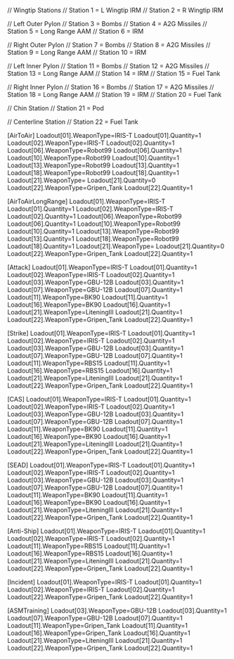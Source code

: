 // Wingtip Stations
// Station 1 = L Wingtip IRM
// Station 2 = R Wingtip IRM

// Left Outer Pylon
// Station 3 = Bombs
// Station 4 = A2G Missiles
// Station 5 = Long Range AAM
// Station 6 = IRM

// Right Outer Pylon
// Station 7 = Bombs
// Station 8 = A2G Missiles
// Station 9 = Long Range AAM
// Station 10 = IRM

// Left Inner Pylon
// Station 11 = Bombs
// Station 12 = A2G Missiles
// Station 13 = Long Range AAM
// Station 14 = IRM
// Station 15 = Fuel Tank

// Right Inner Pylon
// Station 16 = Bombs
// Station 17 = A2G Missiles
// Station 18 = Long Range AAM
// Station 19 = IRM
// Station 20 = Fuel Tank

// Chin Station
// Station 21 = Pod

// Centerline Station
// Station 22 = Fuel Tank


[AirToAir]
Loadout[01].WeaponType=IRIS-T
Loadout[01].Quantity=1
Loadout[02].WeaponType=IRIS-T
Loadout[02].Quantity=1
Loadout[06].WeaponType=Robot99
Loadout[06].Quantity=1
Loadout[10].WeaponType=Robot99
Loadout[10].Quantity=1
Loadout[13].WeaponType=Robot99
Loadout[13].Quantity=1
Loadout[18].WeaponType=Robot99
Loadout[18].Quantity=1
Loadout[21].WeaponType=
Loadout[21].Quantity=0
Loadout[22].WeaponType=Gripen_Tank
Loadout[22].Quantity=1

[AirToAirLongRange]
Loadout[01].WeaponType=IRIS-T
Loadout[01].Quantity=1
Loadout[02].WeaponType=IRIS-T
Loadout[02].Quantity=1
Loadout[06].WeaponType=Robot99
Loadout[06].Quantity=1
Loadout[10].WeaponType=Robot99
Loadout[10].Quantity=1
Loadout[13].WeaponType=Robot99
Loadout[13].Quantity=1
Loadout[18].WeaponType=Robot99
Loadout[18].Quantity=1
Loadout[21].WeaponType=
Loadout[21].Quantity=0
Loadout[22].WeaponType=Gripen_Tank
Loadout[22].Quantity=1

[Attack]
Loadout[01].WeaponType=IRIS-T
Loadout[01].Quantity=1
Loadout[02].WeaponType=IRIS-T
Loadout[02].Quantity=1
Loadout[03].WeaponType=GBU-12B
Loadout[03].Quantity=1
Loadout[07].WeaponType=GBU-12B
Loadout[07].Quantity=1
Loadout[11].WeaponType=BK90
Loadout[11].Quantity=1
Loadout[16].WeaponType=BK90
Loadout[16].Quantity=1
Loadout[21].WeaponType=LiteningIII
Loadout[21].Quantity=1
Loadout[22].WeaponType=Gripen_Tank
Loadout[22].Quantity=1

[Strike]
Loadout[01].WeaponType=IRIS-T
Loadout[01].Quantity=1
Loadout[02].WeaponType=IRIS-T
Loadout[02].Quantity=1
Loadout[03].WeaponType=GBU-12B
Loadout[03].Quantity=1
Loadout[07].WeaponType=GBU-12B
Loadout[07].Quantity=1
Loadout[11].WeaponType=RBS15
Loadout[11].Quantity=1
Loadout[16].WeaponType=RBS15
Loadout[16].Quantity=1
Loadout[21].WeaponType=LiteningIII
Loadout[21].Quantity=1
Loadout[22].WeaponType=Gripen_Tank
Loadout[22].Quantity=1

[CAS]
Loadout[01].WeaponType=IRIS-T
Loadout[01].Quantity=1
Loadout[02].WeaponType=IRIS-T
Loadout[02].Quantity=1
Loadout[03].WeaponType=GBU-12B
Loadout[03].Quantity=1
Loadout[07].WeaponType=GBU-12B
Loadout[07].Quantity=1
Loadout[11].WeaponType=BK90
Loadout[11].Quantity=1
Loadout[16].WeaponType=BK90
Loadout[16].Quantity=1
Loadout[21].WeaponType=LiteningIII
Loadout[21].Quantity=1
Loadout[22].WeaponType=Gripen_Tank
Loadout[22].Quantity=1

[SEAD]
Loadout[01].WeaponType=IRIS-T
Loadout[01].Quantity=1
Loadout[02].WeaponType=IRIS-T
Loadout[02].Quantity=1
Loadout[03].WeaponType=GBU-12B
Loadout[03].Quantity=1
Loadout[07].WeaponType=GBU-12B
Loadout[07].Quantity=1
Loadout[11].WeaponType=BK90
Loadout[11].Quantity=1
Loadout[16].WeaponType=BK90
Loadout[16].Quantity=1
Loadout[21].WeaponType=LiteningIII
Loadout[21].Quantity=1
Loadout[22].WeaponType=Gripen_Tank
Loadout[22].Quantity=1

[Anti-Ship]
Loadout[01].WeaponType=IRIS-T
Loadout[01].Quantity=1
Loadout[02].WeaponType=IRIS-T
Loadout[02].Quantity=1
Loadout[11].WeaponType=RBS15
Loadout[11].Quantity=1
Loadout[16].WeaponType=RBS15
Loadout[16].Quantity=1
Loadout[21].WeaponType=LiteningIII
Loadout[21].Quantity=1
Loadout[22].WeaponType=Gripen_Tank
Loadout[22].Quantity=1

[Incident]
Loadout[01].WeaponType=IRIS-T
Loadout[01].Quantity=1
Loadout[02].WeaponType=IRIS-T
Loadout[02].Quantity=1
Loadout[22].WeaponType=Gripen_Tank
Loadout[22].Quantity=1

[ASMTraining]
Loadout[03].WeaponType=GBU-12B
Loadout[03].Quantity=1
Loadout[07].WeaponType=GBU-12B
Loadout[07].Quantity=1
Loadout[11].WeaponType=Gripen_Tank
Loadout[11].Quantity=1
Loadout[16].WeaponType=Gripen_Tank
Loadout[16].Quantity=1
Loadout[21].WeaponType=LiteningIII
Loadout[21].Quantity=1
Loadout[22].WeaponType=Gripen_Tank
Loadout[22].Quantity=1


